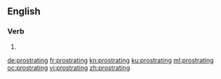 ==English==

===Verb===
{{head|en|present participle}}

# {{present participle of|prostrate|lang=en}}

[[de:prostrating]]
[[fr:prostrating]]
[[kn:prostrating]]
[[ku:prostrating]]
[[ml:prostrating]]
[[oc:prostrating]]
[[vi:prostrating]]
[[zh:prostrating]]